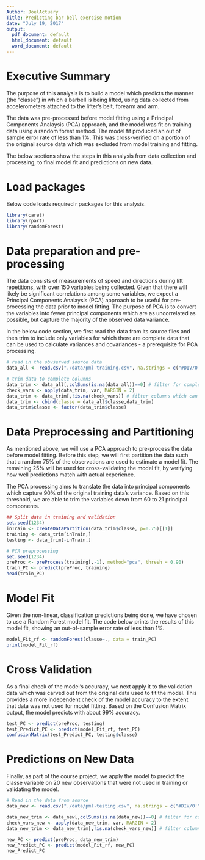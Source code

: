 ```yaml
---
Author: JoelActuary
Title: Predicting bar bell exercise motion
date: "July 19, 2017"
output:
  pdf_document: default
  html_document: default
  word_document: default
---
```


# Executive Summary

The purpose of this analysis is to build a model which predicts the manner (the "classe") in which a barbell is being lifted, using data collected from accelerometers attached to the lifter's belt, forearm and arm. 

The data was pre-processed before model fitting using a Principal Components Analaysis (PCA) approach, and the model was fit on training data using a random forest method. The model fit produced an out of sample error rate of less than 1%. This was cross-verified on a portion of the original source data which was excluded from model training and fitting.

The below sections show the steps in this analysis from data collection and processing, to final model fit and predictions on new data.

# Load packages
Below code loads required r packages for this analysis.

```r
library(caret)
library(rpart)
library(randomForest)
```

# Data preparation and pre-processing
The data consists of measurements of speed and directions during lift repetitions, with over 150 variables being collected. Given that there will likely be significant correlations among some variables, we expect a Principal Components Analaysis (PCA) approach to be useful for pre-processing the data prior to model fitting. The purpose of PCA is to convert the variables into fewer principal components which are as uncorrelated as possible, but capture the majority of the observed data variance.

In the below code section, we first read the data from its source files and then trim to include only variables for which there are complete data that can be used to calculate variances and covariances -  a prerequisite for PCA processing. 


```r
# read in the obvserved source data
data_all <- read.csv("./data/pml-training.csv", na.strings = c("#DIV/0!","NA",""), stringsAsFactors = FALSE)

# trim data to complete columns
data_trim <- data_all[,colSums(is.na(data_all))==0] # filter for complete columns
check_vars <- apply(data_trim, var, MARGIN = 2)
data_trim <- data_trim[,!is.na(check_vars)] # filter columns which can support covariance calculations
data_trim <- cbind(classe = data_all$classe,data_trim)
data_trim$classe <- factor(data_trim$classe)
```


# Data Preprocessing and Partitioning
As mentioned above, we will use a PCA approach to pre-process the data before model fitting. Before this step, we will first partition the data such that a random 75% of the observations are used to estimate a model fit. The remaining 25% will be used for cross-validating the model fit, by verifying how well predictions match with actual experience. 

The PCA processing aims to translate the data into principal components which capture 90% of the original training data's variance. Based on this threshold, we are able to trim the variables down from 60 to 21 principal components.
```r
## Split data in training and validation
set.seed(1234)
inTrain <- createDataPartition(data_trim$classe, p=0.75)[[1]]
training <- data_trim[inTrain,]
testing <- data_trim[-inTrain,]

# PCA preprocessing
set.seed(1234)
preProc <- preProcess(training[,-1], method="pca", thresh = 0.90)
train_PC <- predict(preProc, training) 
head(train_PC)
```


# Model Fit
Given the non-linear, classification predictions being done, we have chosen to use a Random Forest model fit. The code below prints the results of this model fit, showing an out-of-sample error rate of less than 1%. 

```r
model_Fit_rf <- randomForest(classe~., data = train_PC)
print(model_Fit_rf)
```

# Cross Validation
As a final check of the model's accuracy, we next apply it to the validation data which was carved out from the original data used to fit the model. This provides a more independent check of the model accuracy to the extent that data was not used for model fitting. Based on the Confusion Matrix output, the model predicts with about 99% accuracy. 

```r
test_PC <- predict(preProc, testing)
test_Predict_PC <- predict(model_Fit_rf, test_PC)
confusionMatrix(test_Predict_PC, testing$classe)
```

# Predictions on New Data
Finally, as part of the course project, we apply the model to predict the classe variable on 20 new observations that were not used in training or validating the model. 

```r
# Read in the data from source
data_new <- read.csv("./data/pml-testing.csv", na.strings = c("#DIV/0!","NA",""), stringsAsFactors = FALSE)

data_new_trim <- data_new[,colSums(is.na(data_new))==0] # filter for complete columns
check_vars_new <- apply(data_new_trim, var, MARGIN = 2)
data_new_trim <- data_new_trim[,!is.na(check_vars_new)] # filter columns which can support covariance calculations

new_PC <- predict(preProc, data_new_trim)
new_Predict_PC <- predict(model_Fit_rf, new_PC)
new_Predict_PC
```


